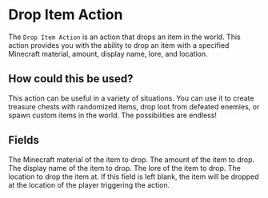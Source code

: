 
# Drop Item Action

The `Drop Item Action` is an action that drops an item in the world. This action provides you with the ability to drop an item with a specified Minecraft material, amount, display name, lore, and location.

## How could this be used?

This action can be useful in a variety of situations. You can use it to create treasure chests with randomized items, drop loot from defeated enemies, or spawn custom items in the world. The possibilities are endless!

## Fields

<ActionsField/>
<EntryField name="Material" required>
    The Minecraft material of the item to drop.
</EntryField>

<EntryField name="Amount" required>
    The amount of the item to drop.
</EntryField>

<EntryField name="Display Name" optional colored placeholders>
    The display name of the item to drop.
    <ColorInfo/>
    <PlaceholderInfo/>
</EntryField>

<EntryField name="Lore" optional colored placeholders>
    The lore of the item to drop.
    <ColorInfo/>
    <PlaceholderInfo/>
</EntryField>

<EntryField name="Location" optional>
    The location to drop the item at. If this field is left blank, the item will be dropped at the location of the
    player triggering the action.
</EntryField>

